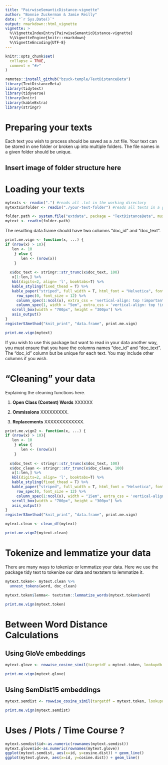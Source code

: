 ```yaml
---
title: "PairwiseSemanticDistance-vignette"
author: "Bonnie Zuckerman & Jamie Reilly"
date: "`r Sys.Date()`"
output: rmarkdown::html_vignette
vignette: >
  %\VignetteIndexEntry{PairwiseSemanticDistance-vignette}
  %\VignetteEngine{knitr::rmarkdown}
  %\VignetteEncoding{UTF-8}
---
```


```r
knitr::opts_chunk$set(
  collapse = TRUE,
  comment = "#>"
)
```

```r
remotes::install_github("bzuck-temple/TextDistanceBeta")
library(TextDistanceBeta)
library(tidytext)
library(tidyverse)
library(knitr)
library(kableExtra)
library(stringr)
```

# Preparing your texts

Each text you wish to process should be saved as a .txt file. Your text can be stored in one folder or broken up into multiple folders. The file names in a given folder should be unique. 

## Insert image of folder structure here

# Loading your texts

```r
mytexts <- readin(".") #reads all .txt in the working directory 
mytextsinfolder <- readin("./your-text-folder") #reads all texts in a given folder in the working directory 
```

```r
folder.path <- system.file("extdata", package = "TextDistanceBeta", mustWork = TRUE)
mytext <- readin(folder.path)
```

The resulting data.frame should have two columns "doc_id" and "doc_text". 

```r
print.me.vign <- function(x, ...) {
if (nrow(x) > 10){
   len <- 10
    } else {
       len <- (nrow(x))
    }
  
  x$doc_text <- stringr::str_trunc(x$doc_text, 100)
   x[1:len,] %>%
   kbl(digits=2, align= 'l', booktabs=T) %>%
   kable_styling(fixed_thead = T) %>%
   kable_paper("striped", full_width = T, html_font = "Helvetica", font_size = 11) %>%       
     row_spec(0, font_size = 12) %>%
     column_spec(1:ncol(x), extra_css = 'vertical-align: top !important;') %>% 
     column_spec(1, width = "5em", extra_css = 'vertical-align: top !important;') %>% 
   scroll_box(width = "700px", height = "300px") %>%
   asis_output()
}
registerS3method("knit_print", "data.frame", print.me.vign)
```

```r
print.me.vign(mytext)
```


If you wish to use this package but want to read in your data another way, you must ensure that you have the columns names "doc_id" and "doc_text". The "doc_id" column but be unique for each text. You may include other columns if you wish. 

# "Cleaning" your data 

Explaining the cleaning functions here. 

1.  __Open Class (Content) Words__ XXXXXX

1.  __Ommissions__ XXXXXXXXX. 

1.  __Replacements__ XXXXXXXXXXXXX.

```r
print.me.vign2 <- function(x, ...) {
if (nrow(x) > 10){
   len <- 10
    } else {
       len <- (nrow(x))
    }
  
  x$doc_text <- stringr::str_trunc(x$doc_text, 100)
  x$doc_clean <- stringr::str_trunc(x$doc_clean, 100)
   x[1:len,] %>%
   kbl(digits=2, align= 'l', booktabs=T) %>%
   kable_styling(fixed_thead = T) %>%
   kable_paper("striped", full_width = T, html_font = "Helvetica", font_size = 11) %>%       
     row_spec(0, font_size = 12) %>%
     column_spec(1:ncol(x), width = "15em", extra_css = 'vertical-align: top !important;') %>% 
   scroll_box(width = "700px", height = "300px") %>%
   asis_output()
}
registerS3method("knit_print", "data.frame", print.me.vign)
```

```r
mytext.clean <- clean_df(mytext)
```

```r
print.me.vign2(mytext.clean)
```

# Tokenize and lemmatize your data

There are many ways to tokenize or lemmatize your data. Here we use the package tidy text to tokenize our data and textstem to lemmatize it. 

```r
mytext.token<- mytext.clean %>%
  unnest_tokens(word, doc_clean)

mytext.token$lemma<- textstem::lemmatize_words(mytext.token$word)

```

```r
print.me.vign(mytext.token)
```

# Between Word Distance Calculations 

## Using GloVe embeddings

```r
mytext.glove <- rowwise_cosine_simil(targetdf = mytext.token, lookupdb = wiki_model, colname1 = lemma, colname2 = Var1)
```

```r
print.me.vign(mytext.glove)
```

## Using SemDist15 embeddings

```r
mytext.semdist <- rowwise_cosine_simil(targetdf = mytext.token, lookupdb = semdist15, colname1 = lemma, colname2 = word)
```

```r
print.me.vign(mytext.semdist)
```

# Uses / Plots / Time Course ? 

```r
mytext.semdist$id<-as.numeric(rownames(mytext.semdist))
mytext.glove$id<-as.numeric(rownames(mytext.glove))
ggplot(mytext.semdist, aes(x=id, y=cosine.dist)) + geom_line()
ggplot(mytext.glove, aes(x=id, y=cosine.dist)) + geom_line()
```

